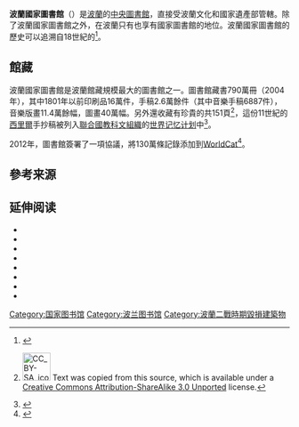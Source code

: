 {{Infobox library
| native_name      = Biblioteka Narodowa
| native_name_lang = pl
| name             = 波蘭國家圖書館
| image            = Warszawa - Biblioteka Narodowa - główne wejście.JPG
| location         = {{POL}}[[華沙|華沙]]
| coordinates      = {{coord|52|12|52|N|21|00|16|E|source:kolossus-eswiki|display=title,inline}}
| type             = [[國家圖書館|國家圖書館]]
| collection_size  = 9,728,855 (2019年)<ref>{{Cite web |url=https://www.bn.org.pl/download/document/1592819867.pdf |title=存档副本 |access-date=2021-08-22 |archive-date=2021-06-04 |archive-url=https://web.archive.org/web/20210604080857/https://www.bn.org.pl/download/document/1592819867.pdf |dead-url=no }}</ref>
| legal_deposit    = 是
| logo             = National library of Poland.png
| established      = {{Start date and age|1747|8|8|paren=yes}}作為{{link-en|扎烏斯基圖書館|Załuski Library}}<br />{{Start date and age|1928|2|24|paren=yes}} 作為國家圖書館
| director         = Dr. Tomasz Makowski
| website          = {{URL|http://www.bn.org.pl/}}
}}

'''波蘭國家圖書館'''（{{lang-pl|Biblioteka Narodowa}}）是[[波蘭|波蘭]]的[[中央圖書館|中央圖書館]]，直接受波蘭文化和國家遺產部管轄。除了波蘭國家圖書館之外，在波蘭只有{{link-en|雅蓋隆圖書館|Jagiellonian Library}}也享有國家圖書館的地位。波蘭國家圖書館的歷史可以追溯自18世紀的{{link-en|扎烏斯基圖書館|Załuski Library}}<ref>{{Harvnb|Pasztaleniec-Jarzyńska|2000|p=5}}</ref>。

==館藏==
波蘭國家圖書館是波蘭館藏規模最大的圖書館之一。圖書館藏書790萬冊（2004年），其中1801年以前印刷品16萬件，手稿2.6萬餘件（其中音樂手稿6887件），音樂版畫11.4萬餘幅，圖畫40萬幅。另外還收藏有珍貴的{{link-en|蘇普拉希爾古抄本|Codex Suprasliensis}}共151頁<ref>{{Cite web|title=A Catalogue of Polish Bishops|url=https://publicdomainreview.org/collection/a-catalogue-of-polish-bishops/|access-date=2021-03-04|website=The Public Domain Review|language=en|archive-date=2021-06-04|archive-url=https://web.archive.org/web/20210604080029/https://publicdomainreview.org/collection/a-catalogue-of-polish-bishops/|dead-url=no}} [[File:CC_BY-SA_icon.svg|50px]] Text was copied from this source, which is available under a [https://creativecommons.org/licenses/by-sa/3.0/ Creative Commons Attribution-ShareAlike 3.0 Unported] {{Wayback|url=https://creativecommons.org/licenses/by-sa/3.0/ |date=20110222170930 }} license.</ref>，這份11世紀的[[西里爾|西里爾]]手抄稿被列入[[聯合國教科文組織|聯合國教科文組織]]的[[世界记忆计划|世界记忆计划]]中<ref>{{cite web |title=蘇普拉希爾古抄本 Codex Suprasliensis – Mineia četia, Mart (The Supraśl Codex – Menology, March) |url=https://twh.boch.gov.tw/world-memory/detail.aspx?id=935&t=memoryCase |website=世界記憶 - 臺灣世界遺產潛力點 |accessdate=2021-08-22 |archive-date=2021-08-22 |archive-url=https://web.archive.org/web/20210822150640/https://twh.boch.gov.tw/world-memory/detail.aspx?id=935&t=memoryCase |dead-url=no }}</ref>。

2012年，圖書館簽署了一項協議，將130萬條記錄添加到[[WorldCat|WorldCat]]<ref>{{cite web |url=https://www.researchinformation.info/news/national-library-poland-will-add-13-million-more-records-worldcat |title=National Library of Poland will add 1.3 million more records to WorldCat |author=<!--Not stated--> |date=November 8, 2012 |website=Research Information |access-date=2021-08-22 |archive-date=2021-10-21 |archive-url=https://web.archive.org/web/20211021045721/https://www.researchinformation.info/news/national-library-poland-will-add-13-million-more-records-worldcat |dead-url=no }}</ref>。

== 參考来源 ==
{{Reflist}}

== 延伸阅读 ==
* {{Cite book | author = Nicholas A. Basbanes | authorlink = Nicholas A. Basbanes | title = A Splendor of Letters: The Permanence of Books in an Impermanent World | year = 2003 | editor =  | pages =  | chapter =  | chapterurl =  | publisher =  | location = Warsaw | isbn = 0-06-008287-9 | url = http://books.google.com/books?vid=ISBN0060082879&id=zi8ihe1bZQsC&pg=PA155&lpg=PA155&dq=Zaluski+library+Russia&sig=aYSva6JkGzfft3eGlbH3fjAsE3E | format =  | accessdate = 2008-02-17 | archive-date = 2013-12-31 | archive-url = https://web.archive.org/web/20131231191807/http://books.google.com/books?vid=ISBN0060082879&id=zi8ihe1bZQsC&pg=PA155&lpg=PA155&dq=Zaluski+library+Russia&sig=aYSva6JkGzfft3eGlbH3fjAsE3E | dead-url = no }}
* {{cite book |author1=various authors |coauthors=Tomasz Balcerzak, [[Lech_Kaczyński|Lech Kaczyński]] |editor1=Tomasz Balcerzak |others=transl. Philip Earl Steele |title=Pro memoria: Warszawskie biblioteki naukowe w latach okupacji 1939-1945 |trans_title= |url= |edition= |series= |volume= |year=2004 |publisher=Biblioteka Narodowa |location=Warsaw |isbn= |oclc= |pages=38 }}
* {{Cite web |author = Katarzyna Czechowicz |url = http://www.eduskrypt.pl/zmierzono_temperature_%3Cb%3Eplanety%3C/the_260th_anniversary_of_opening_the_zaluski_library-info-7890.html |title = The 260th anniversary of opening the Załuski Library |work = eduskrypt.pl |publisher =  |pages =  |page =  |date = 2007-08-14 |accessdate = 2008-02-17 |archive-url = https://web.archive.org/web/20170814145104/http://www.eduskrypt.pl/zmierzono_temperature_%3Cb%3Eplanety%3C/the_260th_anniversary_of_opening_the_zaluski_library-info-7890.html |archive-date = 2017-08-14 |dead-url = yes }}
* {{cite book |author=Rebecca Knuth|title=Burning books and leveling libraries: extremist violence and cultural destruction|year=2006 |editor= |page=166|pages= |chapter= |chapterurl= |publisher=Greenwood Publishing Group |location= |isbn=0-275-99007-9 |url=|format= |accessdate=}}
* {{cite book |author1=Andrzej Mężyński |editor1= |others= |title=Biblioteki Warszawy w latach 1939–1945 |trans_title=Warsaw's Libraries in the years 1939-1945 |url= |edition= |series=Straty Kultury Polskiej |volume= |year=2010 |publisher=[[Ministry_of_Culture_and_National_Heritage_(Poland)|Ministry of Culture and National Heritage]] |location=Warsaw |isbn=9788392922766 |oclc= |pages=367 |language=pl}}
* {{citation | author1 = Joanna Pasztaleniec-Jarzyńska | author2 = Halina Tchórzewska-Kabata| title = The National Library in Warsaw: tradition and the present day| year = 2000| publisher = National Library| place =Warsaw | isbn =83-7009-295-0|language=pl}}
* {{cite web | author=UNESCO (corporate author) | title=Codex Suprasliensis | publisher=UNESCO | year=2007 | work=portal.unesco.org | url=http://www.unesco-ci.org/photos/showphoto.php/photo/3986/title/codex-suprasliensis-during-conservation/cat/871 | accessdate=2013-07-18 | deadurl=yes | archiveurl=https://web.archive.org/web/20131020223457/http://www.unesco-ci.org/photos/showphoto.php/photo/3986/title/codex-suprasliensis-during-conservation/cat/871 | archivedate=2013-10-20 }}
* {{Cite web |author = Maria Witt |url = http://www.fyifrance.com/f102005c.htm |title = The Zaluski Collection in Warsaw |work = The Strange Life of One of the Greatest European Libraries of the Eighteenth Century |publisher = FYI France |pages =  |page =  |date = September 15 and October 15, 2005 |accessdate = 2008-02-17 |issn = 1071-5916 |archive-date = 2008-02-08 |archive-url = https://web.archive.org/web/20080208031623/http://www.fyifrance.com/f102005c.htm |dead-url = no }}

{{commons|National Library in Warsaw}}

{{欧洲题目|国家图书馆}}
{{Authority control}}
[[Category:国家图书馆|Category:国家图书馆]]
[[Category:波兰图书馆|Category:波兰图书馆]]
[[Category:波蘭二戰時期毀損建築物|Category:波蘭二戰時期毀損建築物]]
